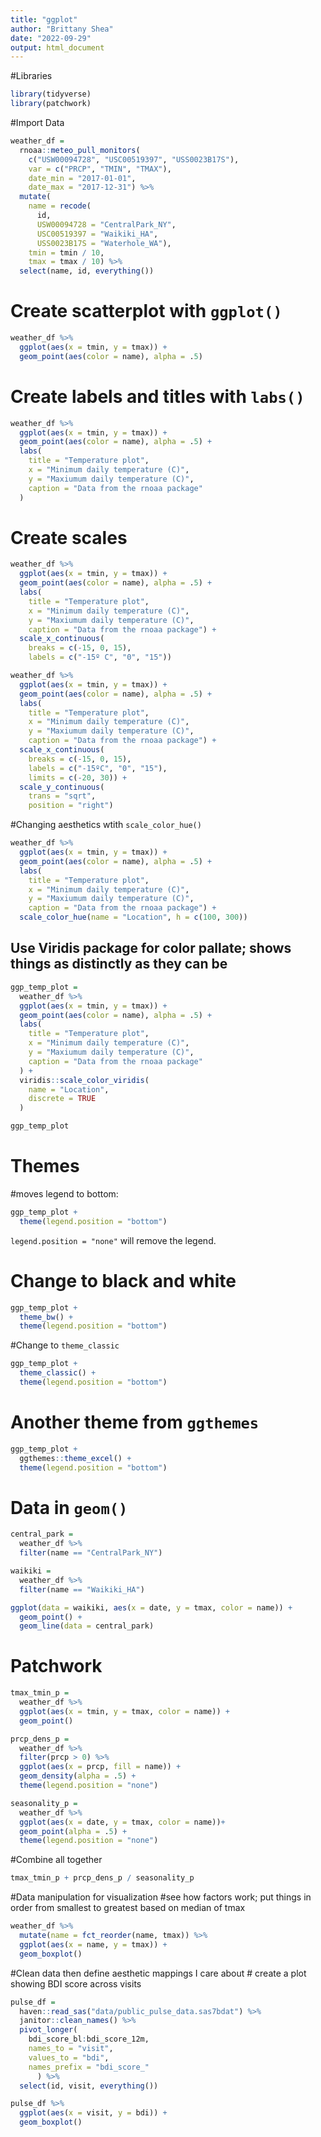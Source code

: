 ```yaml
---
title: "ggplot"
author: "Brittany Shea"
date: "2022-09-29"
output: html_document
---
```


#Libraries
```r
library(tidyverse)
library(patchwork)
```

#Import Data
```r
weather_df = 
  rnoaa::meteo_pull_monitors(
    c("USW00094728", "USC00519397", "USS0023B17S"),
    var = c("PRCP", "TMIN", "TMAX"), 
    date_min = "2017-01-01",
    date_max = "2017-12-31") %>%
  mutate(
    name = recode(
      id, 
      USW00094728 = "CentralPark_NY", 
      USC00519397 = "Waikiki_HA",
      USS0023B17S = "Waterhole_WA"),
    tmin = tmin / 10,
    tmax = tmax / 10) %>%
  select(name, id, everything())
```

# Create scatterplot with `ggplot()`
```r
weather_df %>% 
  ggplot(aes(x = tmin, y = tmax)) + 
  geom_point(aes(color = name), alpha = .5)
```

# Create labels and titles with `labs()`
```r
weather_df %>% 
  ggplot(aes(x = tmin, y = tmax)) + 
  geom_point(aes(color = name), alpha = .5) + 
  labs(
    title = "Temperature plot",
    x = "Minimum daily temperature (C)",
    y = "Maxiumum daily temperature (C)",
    caption = "Data from the rnoaa package"
  )
```

# Create scales 
```r
weather_df %>% 
  ggplot(aes(x = tmin, y = tmax)) + 
  geom_point(aes(color = name), alpha = .5) + 
  labs(
    title = "Temperature plot",
    x = "Minimum daily temperature (C)",
    y = "Maxiumum daily temperature (C)",
    caption = "Data from the rnoaa package") + 
  scale_x_continuous(
    breaks = c(-15, 0, 15), 
    labels = c("-15º C", "0", "15"))
```

```r
weather_df %>% 
  ggplot(aes(x = tmin, y = tmax)) + 
  geom_point(aes(color = name), alpha = .5) + 
  labs(
    title = "Temperature plot",
    x = "Minimum daily temperature (C)",
    y = "Maxiumum daily temperature (C)",
    caption = "Data from the rnoaa package") + 
  scale_x_continuous(
    breaks = c(-15, 0, 15), 
    labels = c("-15ºC", "0", "15"),
    limits = c(-20, 30)) + 
  scale_y_continuous(
    trans = "sqrt", 
    position = "right")
```

#Changing aesthetics wtith `scale_color_hue()`
```r
weather_df %>% 
  ggplot(aes(x = tmin, y = tmax)) + 
  geom_point(aes(color = name), alpha = .5) + 
  labs(
    title = "Temperature plot",
    x = "Minimum daily temperature (C)",
    y = "Maxiumum daily temperature (C)",
    caption = "Data from the rnoaa package") + 
  scale_color_hue(name = "Location", h = c(100, 300))
```

## Use Viridis package for color pallate; shows things as distinctly as they can be
```r
ggp_temp_plot = 
  weather_df %>% 
  ggplot(aes(x = tmin, y = tmax)) + 
  geom_point(aes(color = name), alpha = .5) + 
  labs(
    title = "Temperature plot",
    x = "Minimum daily temperature (C)",
    y = "Maxiumum daily temperature (C)",
    caption = "Data from the rnoaa package"
  ) + 
  viridis::scale_color_viridis(
    name = "Location", 
    discrete = TRUE
  )

ggp_temp_plot
```

# Themes
#moves legend to bottom:
```r
ggp_temp_plot + 
  theme(legend.position = "bottom")
```
`legend.position = "none"` will remove the legend. 

# Change to black and white
```r
ggp_temp_plot + 
  theme_bw() + 
  theme(legend.position = "bottom")
```

#Change to `theme_classic`

```r
ggp_temp_plot + 
  theme_classic() + 
  theme(legend.position = "bottom")
```

# Another theme from `ggthemes`
```r
ggp_temp_plot + 
  ggthemes::theme_excel() + 
  theme(legend.position = "bottom")
```

# Data in `geom()`
```r
central_park = 
  weather_df %>% 
  filter(name == "CentralPark_NY")

waikiki = 
  weather_df %>% 
  filter(name == "Waikiki_HA")

ggplot(data = waikiki, aes(x = date, y = tmax, color = name)) + 
  geom_point() + 
  geom_line(data = central_park)
```

# Patchwork

```r
tmax_tmin_p = 
  weather_df %>%
  ggplot(aes(x = tmin, y = tmax, color = name)) +
  geom_point()

prcp_dens_p = 
  weather_df %>%
  filter(prcp > 0) %>%
  ggplot(aes(x = prcp, fill = name)) +
  geom_density(alpha = .5) +
  theme(legend.position = "none")

seasonality_p = 
  weather_df %>%
  ggplot(aes(x = date, y = tmax, color = name))+
  geom_point(alpha = .5) +
  theme(legend.position = "none")

```

#Combine all together 

```r
tmax_tmin_p + prcp_dens_p / seasonality_p
```

#Data manipulation for visualization
#see how factors work; put things in order from smallest to greatest based on median of tmax
```r
weather_df %>%
  mutate(name = fct_reorder(name, tmax)) %>%
  ggplot(aes(x = name, y = tmax)) +
  geom_boxplot()

```

#Clean data then define aesthetic mappings I care about
# create a plot showing BDI score across visits
```r
pulse_df =
  haven::read_sas("data/public_pulse_data.sas7bdat") %>%
  janitor::clean_names() %>%
  pivot_longer(
    bdi_score_bl:bdi_score_12m,
    names_to = "visit",
    values_to = "bdi",
    names_prefix = "bdi_score_"
      ) %>%
  select(id, visit, everything())

pulse_df %>%
  ggplot(aes(x = visit, y = bdi)) +
  geom_boxplot()
```

